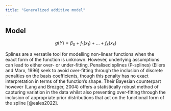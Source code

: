 ```yaml
---
title: "Generalized additive model"
---
```


## Model

$$g(Y) = \beta_0 + f_1(x_1) + \dots + f_k(x_k)$$

Splines are a versatile tool for modelling non-linear functions when the exact form of the function is unknown. However, underlying assumptions can lead to either over- or under-fitting. Penalised splines (P-splines) (Eilers and Marx, 1996) seek to avoid over-fitting through the inclusion of discrete penalties on the basis coefficients, though this penalty has no exact interpretation in terms of the function’s shape. Their Bayesian counterpart however (Lang and Brezger, 2004) offers a statistically robust method of capturing variation in the data whilst also preventing over-fitting through the inclusion of appropriate prior distributions that act on the functional form of the spline [@eales2022].
